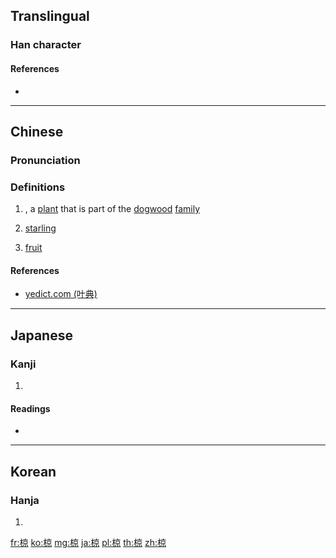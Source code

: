 ==Translingual==

===Han character===
{{Han char|rn=75|rad=木|as=08|sn=12|four=40996|canj=DYRF|ids=⿰木京}}

====References====
* {{Han ref|kx=0536.070|dkj=15020|dj=0923.200|hdz=21236.100|uh=690B|ud=26891|bh=D9CA|bd=55754}}

----

==Chinese==
{{zh-forms}}

===Pronunciation===
{{zh-pron
|m=liáng
|c=loeng4
|mc=y
|oc=y
|ma=
|cat=pn,n
}}

===Definitions===
{{zh-hanzi}}

# {{taxlink|Cornus hemsleyi|species|noshow=1}}, a [[plant]] that is part of the [[dogwood]] [[family]]
#: {{zh-l|椋子木}}
# [[starling]]
#: {{zh-l|椋鳥}}
# [[fruit]]{{rfv-sense}}

====References====
* [http://yedict.com/htm/69/690B.htm yedict.com (叶典)]

----

==Japanese==

===Kanji===
{{ja-kanji|grade=|rs=木08}}

# {{defn|lang=ja|sort=木08}}

====Readings====
* {{ja-readings|on=[[りょう]] (ryō)|kun=[[むく]] (muku), [[くら]] (kura)}}

----

==Korean==

===Hanja===
{{ko-hanja|hangeul=[[량]], [[양]]|eumhun=|rv=ryang, yang|mr=ryang, yang|y=lyang, yang}}

# {{defn|lang=ko|sort=木08}}

[[fr:椋]]
[[ko:椋]]
[[mg:椋]]
[[ja:椋]]
[[pl:椋]]
[[th:椋]]
[[zh:椋]]